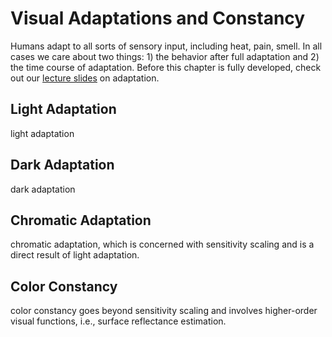 # Visual Adaptations and Constancy {#sec-chpt-hvs-adaptations}

Humans adapt to all sorts of sensory input, including heat, pain, smell.
In all cases we care about two things: 1) the behavior after full adaptation and 2) the time course of adaptation.
Before this chapter is fully developed, check out our [lecture slides](https://cs.rochester.edu/courses/259/fall2025/decks/lect8-adaptation.pdf) on adaptation.

## Light Adaptation {#sec-chpt-hvs-adaptations-light}

light adaptation

## Dark Adaptation {#sec-chpt-hvs-adaptations-dark}

dark adaptation

## Chromatic Adaptation {#sec-chpt-hvs-adaptations-chroma}

chromatic adaptation, which is concerned with sensitivity scaling and is a direct result of light adaptation.

## Color Constancy {#sec-chpt-hvs-adaptations-cc}

color constancy goes beyond sensitivity scaling and involves higher-order visual functions, i.e., surface reflectance estimation.